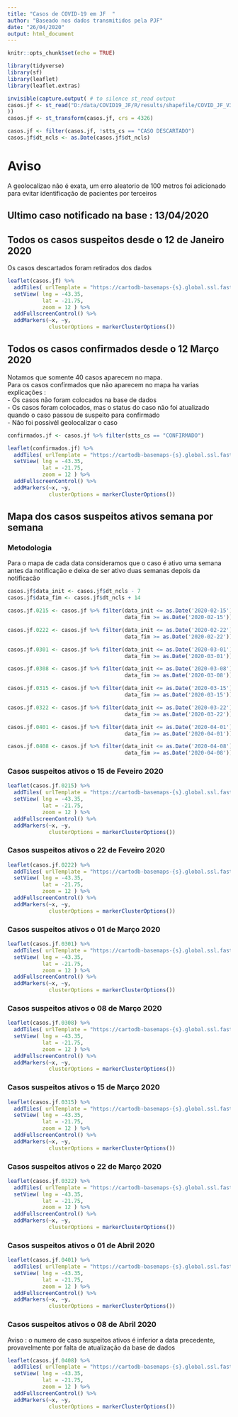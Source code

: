 ```yaml
---
title: "Casos de COVID-19 em JF  "
author: "Baseado nos dados transmitidos pela PJF"
date: "26/04/2020"
output: html_document
---
```


```r
knitr::opts_chunk$set(echo = TRUE)
```


```r
library(tidyverse)
library(sf)
library(leaflet)
library(leaflet.extras)

invisible(capture.output( # to silence st_read output
casos.jf <- st_read("D:/data/COVID19_JF/R/results/shapefile/COVID_JF_V3_2604.shp")
))
casos.jf <- st_transform(casos.jf, crs = 4326)
```

```r
casos.jf <- filter(casos.jf, !stts_cs == "CASO DESCARTADO")
casos.jf$dt_ncls <- as.Date(casos.jf$dt_ncls)
```
# Aviso
A geolocalizao não é exata, um erro aleatorio de 100 metros foi adicionado para evitar identificação de pacientes por terceiros

## Ultimo caso notificado na base : 13/04/2020

## Todos os casos suspeitos desde o 12 de Janeiro 2020
Os casos descartados foram retirados dos dados

```r
leaflet(casos.jf) %>%
  addTiles( urlTemplate = "https://cartodb-basemaps-{s}.global.ssl.fastly.net/light_all/{z}/{x}/{y}.png") %>%
  setView( lng = -43.35,
           lat = -21.75,
           zoom = 12 ) %>%
  addFullscreenControl() %>% 
  addMarkers(~x, ~y,
             clusterOptions = markerClusterOptions())
```

## Todos os casos confirmados desde o 12 Março 2020
Notamos que somente 40 casos aparecem no mapa.  
Para os casos confirmados que não aparecem no mapa ha varias explicações :  
- Os casos não foram colocados na base de dados  
- Os casos foram colocados, mas o status do caso não foi atualizado quando o caso passou de suspeito para confirmado  
- Não foi possivél geolocalizar o caso  

```r
confirmados.jf <- casos.jf %>% filter(stts_cs == "CONFIRMADO")

leaflet(confirmados.jf) %>%
  addTiles( urlTemplate = "https://cartodb-basemaps-{s}.global.ssl.fastly.net/light_all/{z}/{x}/{y}.png") %>%
  setView( lng = -43.35,
           lat = -21.75,
           zoom = 12 ) %>%
  addFullscreenControl() %>% 
  addMarkers(~x, ~y,
             clusterOptions = markerClusterOptions())
```

## Mapa dos casos suspeitos ativos semana por semana
### Metodologia
Para o mapa de cada data consideramos que o caso é ativo uma semana antes da notificação e deixa de ser ativo duas semanas depois da notificacão

```r
casos.jf$data_init <- casos.jf$dt_ncls - 7
casos.jf$data_fim <- casos.jf$dt_ncls + 14

casos.jf.0215 <- casos.jf %>% filter(data_init <= as.Date('2020-02-15'),
                                     data_fim >= as.Date('2020-02-15'))

casos.jf.0222 <- casos.jf %>% filter(data_init <= as.Date('2020-02-22'),
                                     data_fim >= as.Date('2020-02-22'))

casos.jf.0301 <- casos.jf %>% filter(data_init <= as.Date('2020-03-01'),
                                     data_fim >= as.Date('2020-03-01'))

casos.jf.0308 <- casos.jf %>% filter(data_init <= as.Date('2020-03-08'),
                                     data_fim >= as.Date('2020-03-08'))

casos.jf.0315 <- casos.jf %>% filter(data_init <= as.Date('2020-03-15'),
                                     data_fim >= as.Date('2020-03-15'))

casos.jf.0322 <- casos.jf %>% filter(data_init <= as.Date('2020-03-22'),
                                     data_fim >= as.Date('2020-03-22'))

casos.jf.0401 <- casos.jf %>% filter(data_init <= as.Date('2020-04-01'),
                                     data_fim >= as.Date('2020-04-01'))

casos.jf.0408 <- casos.jf %>% filter(data_init <= as.Date('2020-04-08'),
                                     data_fim >= as.Date('2020-04-08'))
```

### Casos suspeitos ativos o 15 de Feveiro 2020
```r
leaflet(casos.jf.0215) %>%
  addTiles( urlTemplate = "https://cartodb-basemaps-{s}.global.ssl.fastly.net/light_all/{z}/{x}/{y}.png") %>%
  setView( lng = -43.35,
           lat = -21.75,
           zoom = 12 ) %>%
  addFullscreenControl() %>% 
  addMarkers(~x, ~y,
             clusterOptions = markerClusterOptions())
```

### Casos suspeitos ativos o 22 de Feveiro 2020
```r
leaflet(casos.jf.0222) %>%
  addTiles( urlTemplate = "https://cartodb-basemaps-{s}.global.ssl.fastly.net/light_all/{z}/{x}/{y}.png") %>%
  setView( lng = -43.35,
           lat = -21.75,
           zoom = 12 ) %>%
  addFullscreenControl() %>% 
  addMarkers(~x, ~y,
             clusterOptions = markerClusterOptions())
```

### Casos suspeitos ativos o 01 de Março 2020
```r
leaflet(casos.jf.0301) %>%
  addTiles( urlTemplate = "https://cartodb-basemaps-{s}.global.ssl.fastly.net/light_all/{z}/{x}/{y}.png") %>%
  setView( lng = -43.35,
           lat = -21.75,
           zoom = 12 ) %>%
  addFullscreenControl() %>% 
  addMarkers(~x, ~y,
             clusterOptions = markerClusterOptions())
```

### Casos suspeitos ativos o 08 de Março 2020
```r
leaflet(casos.jf.0308) %>%
  addTiles( urlTemplate = "https://cartodb-basemaps-{s}.global.ssl.fastly.net/light_all/{z}/{x}/{y}.png") %>%
  setView( lng = -43.35,
           lat = -21.75,
           zoom = 12 ) %>%
  addFullscreenControl() %>% 
  addMarkers(~x, ~y,
             clusterOptions = markerClusterOptions())
```

### Casos suspeitos ativos o 15 de Março 2020
```r
leaflet(casos.jf.0315) %>%
  addTiles( urlTemplate = "https://cartodb-basemaps-{s}.global.ssl.fastly.net/light_all/{z}/{x}/{y}.png") %>%
  setView( lng = -43.35,
           lat = -21.75,
           zoom = 12 ) %>%
  addFullscreenControl() %>% 
  addMarkers(~x, ~y,
             clusterOptions = markerClusterOptions())
```

### Casos suspeitos ativos o 22 de Março 2020
```r
leaflet(casos.jf.0322) %>%
  addTiles( urlTemplate = "https://cartodb-basemaps-{s}.global.ssl.fastly.net/light_all/{z}/{x}/{y}.png") %>%
  setView( lng = -43.35,
           lat = -21.75,
           zoom = 12 ) %>%
  addFullscreenControl() %>% 
  addMarkers(~x, ~y,
             clusterOptions = markerClusterOptions())
```

### Casos suspeitos ativos o 01 de Abril 2020
```r
leaflet(casos.jf.0401) %>%
  addTiles( urlTemplate = "https://cartodb-basemaps-{s}.global.ssl.fastly.net/light_all/{z}/{x}/{y}.png") %>%
  setView( lng = -43.35,
           lat = -21.75,
           zoom = 12 ) %>%
  addFullscreenControl() %>% 
  addMarkers(~x, ~y,
             clusterOptions = markerClusterOptions())
```

### Casos suspeitos ativos o 08 de Abril 2020
Aviso : o numero de caso suspeitos ativos é inferior a data precedente, provavelmente por falta de atualização da base de dados
```r
leaflet(casos.jf.0408) %>%
  addTiles( urlTemplate = "https://cartodb-basemaps-{s}.global.ssl.fastly.net/light_all/{z}/{x}/{y}.png") %>%
  setView( lng = -43.35,
           lat = -21.75,
           zoom = 12 ) %>%
  addFullscreenControl() %>% 
  addMarkers(~x, ~y,
             clusterOptions = markerClusterOptions())
```
